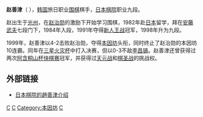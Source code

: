 {{Infobox Go player
| image =
| 全名 = 赵善津
| 英文名 = Cho Sonjin
| 日文名 = 趙 善津
| 韓文名 = 조선진
| 生於 = {{birth_date_and_age|1970|4|18}}
| 出生地 = [[File:Flag_of_South_Korea.svg|25px]][[韩国|韩国]][[光州|光州]]
| 國籍 = [[File:Flag_of_South_Korea.svg|25px]][[韩国|韩国]]
| 師從 = [[安藤武夫|安藤武夫]]
| 學生 = 
| 職業生涯 = 1984年入段
| 段位 = 九段
| 所屬 = [[日本棋院|日本棋院]]
}}

'''赵善津'''（{{bd|1970年|4月18日|||C赵}} ），[[韩国|韩国]]旅日职业[[围棋|围棋]]棋手，[[日本棋院|日本棋院]]职业九段。

赵出生于[[光州|光州]]，在[[赵治勋|赵治勋]]的激励下开始学习围棋，1982年赴[[日本|日本]]留学，拜在[[安藤武夫|安藤武夫]]七段门下，1984年入段，1991年夺得[[新人王战_(日本围棋)|新人王战]]冠军，1998年升为九段。

1999年，赵善津以4-2击败赵治勋，夺得[[本因坊|本因坊]]头衔，同时终止了赵治勋的本因坊10连霸。同年在[[三星火灾杯|三星火灾杯]]中打入决赛，但以0-3不敌[[李昌镐|李昌镐]]。赵善津还曾获得过两次[[阿含·桐山杯_(日本)|阿含桐山杯快棋赛]]冠军，并获得过[[天元战_(日本围棋)|天元战]]和[[棋圣战_(日本围棋)|棋圣战]]的挑战权。

==外部链接==
*[http://www.nihonkiin.or.jp/player/htm/ki000187.htm 日本棋院的趙善津介绍] {{Wayback|url=http://www.nihonkiin.or.jp/player/htm/ki000187.htm |date=20210125101706 }}

[[Category:日本围棋棋手|C]]
[[Category:韩国围棋棋手|C]]
[[Category:本因坊|Category:本因坊]]
[[Category:光州廣域市出身人物|C]]